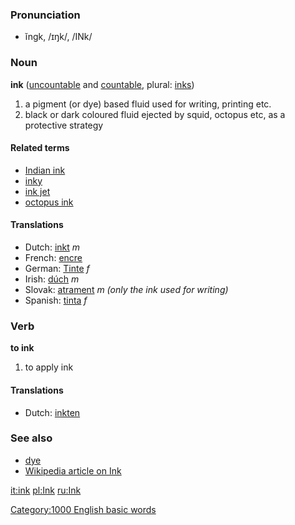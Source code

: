 ===Pronunciation===
*ĭngk, /ɪŋk/, /INk/

===Noun===
'''ink''' ([[uncountable]] and [[countable]], plural: [[inks]])
#a pigment (or dye) based fluid used for writing, printing etc.
#black or dark coloured fluid ejected by squid, octopus etc, as a protective strategy

====Related terms====
*[[Indian ink]]
*[[inky]]
*[[ink jet]]
*[[octopus ink]]


====Translations====
*Dutch: [[inkt]] ''m''
*French: [[encre]]
*German: [[Tinte]] ''f''
*Irish: [[dúch]] ''m''
*Slovak: [[atrament]] ''m (only the ink used for writing)''
*Spanish: [[tinta]] ''f''

===Verb===
'''to ink'''
#to apply ink

====Translations====
*Dutch: [[inkten]]

===See also===
*[[dye]]
*[[w:ink|Wikipedia article on Ink]]

[[it:ink]]
[[pl:Ink]]
[[ru:Ink]]
[[Category:1000 English basic words]]